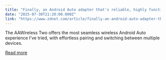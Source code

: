 ```yaml
---
title: "Finally, an Android Auto adapter that's reliable, highly functional, and won't break the bank"
date: "2025-07-30T21:20:00.000Z"
link: "https://www.zdnet.com/article/finally-an-android-auto-adapter-thats-reliable-highly-functional-and-wont-break-the-bank/"
---
```


The AAWireless Two offers the most seamless wireless Android Auto experience I've tried, with effortless pairing and switching between multiple devices.

[Read more](https://www.zdnet.com/article/finally-an-android-auto-adapter-thats-reliable-highly-functional-and-wont-break-the-bank/)
